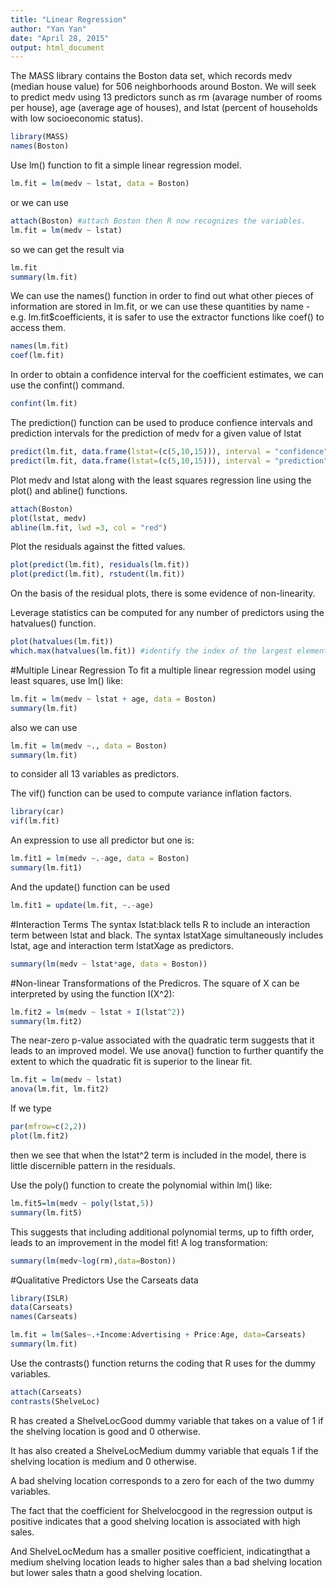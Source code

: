 ```yaml
---
title: "Linear Regression"
author: "Yan Yan"
date: "April 28, 2015"
output: html_document
---
```


The MASS library contains the Boston data set, which records medv (median house value) for 506 neighborhoods around Boston. We will seek to predict medv using 13 predictors sunch as rm (avarage number of rooms per house), age (average age of houses), and lstat (percent of households with low socioeconomic status).

```r
library(MASS)
names(Boston)
```

Use lm() function to fit a simple linear regression model.

```r
lm.fit = lm(medv ~ lstat, data = Boston)
```
 
or we can use 
```r
attach(Boston) #attach Boston then R now recognizes the variables.
lm.fit = lm(medv ~ lstat)
```

so we can get the result via
```r
lm.fit
summary(lm.fit)
```

We can use the names() function in order to find out what other pieces of information are stored in lm.fit, or we can use these quantities by name - e.g. lm.fit$coefficients, it is safer to use the extractor functions like coef() to access them.

```r
names(lm.fit)
coef(lm.fit)
```

In order to obtain a confidence interval for the coefficient estimates, we can use the confint() command.

```r
confint(lm.fit)
```

The prediction() function can be used to produce confience intervals and prediction intervals for the prediction of medv for a given value of lstat
```r
predict(lm.fit, data.frame(lstat=(c(5,10,15))), interval = "confidence")
predict(lm.fit, data.frame(lstat=(c(5,10,15))), interval = "prediction")

```

Plot medv and lstat along with the least squares regression line using the plot() and abline() functions.
```r
attach(Boston)
plot(lstat, medv)
abline(lm.fit, lwd =3, col = "red")
```

Plot the residuals against the fitted values.
```r
plot(predict(lm.fit), residuals(lm.fit))
plot(predict(lm.fit), rstudent(lm.fit))
```
On the basis of the residual plots, there is some evidence of non-linearity.

Leverage statistics can be computed for any number of predictors using the hatvalues() function.

```r
plot(hatvalues(lm.fit))
which.max(hatvalues(lm.fit)) #identify the index of the largest element of a vector.
```

#Multiple Linear Regression
To fit a multiple linear regression model using least squares, use lm() like:
```r
lm.fit = lm(medv ~ lstat + age, data = Boston)
summary(lm.fit)
```
also we can use 
```r
lm.fit = lm(medv ~., data = Boston)
summary(lm.fit)
```
to consider all 13 variables as predictors.

The vif() function can be used to compute variance inflation factors.
```r
library(car)
vif(lm.fit)
```

An expression to use all predictor but one is:
```r
lm.fit1 = lm(medv ~.-age, data = Boston)
summary(lm.fit1)
```

And the update() function can be used
```r
lm.fit1 = update(lm.fit, ~.-age)
```

#Interaction Terms
The syntax lstat:black tells R to include an interaction term between lstat and black.
The syntax lstatXage simultaneously includes lstat, age and interaction term lstatXage as predictors.
```r
summary(lm(medv ~ lstat*age, data = Boston))
```

#Non-linear Transformations of the Predicros.
The square of X can be interpreted by using the function I(X^2):
```r
lm.fit2 = lm(medv ~ lstat + I(lstat^2))
summary(lm.fit2)
```
The near-zero p-value associated with the quadratic term suggests that it leads to an improved model.
We use anova() function to further quantify the extent to which the quadratic fit is superior to the linear fit.
```r
lm.fit = lm(medv ~ lstat)
anova(lm.fit, lm.fit2)
```

If we type 
```r
par(mfrow=c(2,2))
plot(lm.fit2)
```

then we see that when the lstat^2 term is included in the model, there is little discernible pattern in the residuals.

Use the poly() function to create the polynomial within lm() like:
```r
lm.fit5=lm(medv ~ poly(lstat,5))
summary(lm.fit5)
```

This suggests that including additional polynomial terms, up to fifth order, leads to an improvement in the model fit!
A log transformation:
```r
summary(lm(medv~log(rm),data=Boston))
```

#Qualitative Predictors
Use the Carseats data 
```r
library(ISLR)
data(Carseats)
names(Carseats)
```

```r
lm.fit = lm(Sales~.+Income:Advertising + Price:Age, data=Carseats)
summary(lm.fit)
```

Use the contrasts() function returns the coding that R uses for the dummy variables.

```r
attach(Carseats)
contrasts(ShelveLoc)
```

R has created a ShelveLocGood dummy variable that takes on a value of 1 if the shelving location is good and 0 otherwise. 

It has also created a ShelveLocMedium dummy variable that equals 1 if the shelving location is medium and 0 otherwise.

A bad shelving location corresponds to a zero for each of the two dummy variables. 

The fact that the coefficient for Shelvelocgood in the regression output is positive indicates that a good shelving location is associated with high sales. 

And ShelveLocMedum has a smaller positive coefficient, indicatingthat a medium shelving location leads to higher sales than a bad shelving location but lower sales thatn a good shelving location.